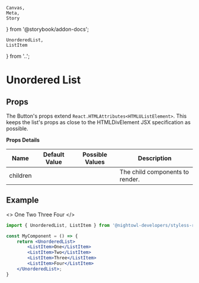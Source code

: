     Canvas,
    Meta,
    Story
} from '@storybook/addon-docs';

    UnorderedList,
    ListItem
} from '..';

<Meta
    component={UnorderedList}
    title='Components/UnorderedList'
/>

# Unordered List

## Props

The Button's props extend `React.HTMLAttributes<HTMLUListElement>`. This keeps the list's 
props as close to the HTMLDivElement JSX specification as possible.

**Props Details**

| Name       | Default Value | Possible Values                      | Description                                                  |
|------------|---------------|--------------------------------------|--------------------------------------------------------------|
| children   |               |                                      | The child components to render.                              |

## Example

<>
    <UnorderedList>
        <ListItem>One</ListItem>
        <ListItem>Two</ListItem>
        <ListItem>Three</ListItem>
        <ListItem>Four</ListItem>
    </UnorderedList>
</>

```jsx
import { UnorderedList, ListItem } from '@nightowl-developers/styless-react';

const MyComponent = () => {
    return <UnorderedList>
        <ListItem>One</ListItem>
        <ListItem>Two</ListItem>
        <ListItem>Three</ListItem>
        <ListItem>Four</ListItem>
    </UnorderedList>;
}
```